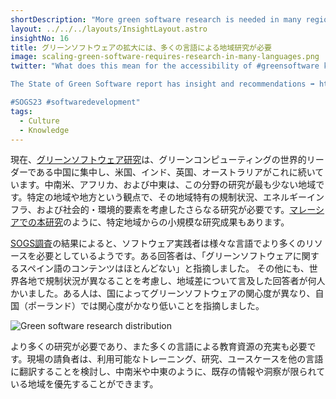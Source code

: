 ```yaml
---
shortDescription: "More green software research is needed in many regions and languages"
layout: ../../../layouts/InsightLayout.astro
insightNo: 16
title: グリーンソフトウェアの拡大には、多くの言語による地域研究が必要
image: scaling-green-software-requires-research-in-many-languages.png
twitter: "What does this mean for the accessibility of #greensoftware knowledge, and what's required for wide-scale industry adoption?

The State of Green Software report has insight and recommendations ➡️ https://stateof.greensoftware.foundation

#SOGS23 #softwaredevelopment"
tags:
  - Culture
  - Knowledge
---
```


現在、[グリーンソフトウェア研究](https://ieeexplore.ieee.org/document/9535069)は、グリーンコンピューティングの世界的リーダーである中国に集中し、米国、インド、英国、オーストラリアがこれに続いています。中南米、アフリカ、および中東は、この分野の研究が最も少ない地域です。特定の地域や地方という観点で、その地域特有の規制状況、エネルギーインフラ、および社会的・環境的要素を考慮したさらなる研究が必要です。[マレーシアでの本研究](https://www.sciencedirect.com/science/article/abs/pii/S0959652619309461)のように、特定地域からの小規模な研究成果もあります。

[SOGS調査](../survey)の結果によると、ソフトウェア実践者は様々な言語でより多くのリソースを必要としているようです。ある回答者は、「グリーンソフトウェアに関するスペイン語のコンテンツはほとんどない」と指摘しました。 その他にも、世界各地で規制状況が異なることを考慮し、地域差について言及した回答者が何人かいました。ある人は、国によってグリーンソフトウェアの関心度が異なり、自国（ポーランド）では関心度がかなり低いことを指摘しました。

![Green software research distribution](/images/insights/scaling-green-software-requires-research-in-many-languages-additional-1_J.png)

より多くの研究が必要であり、また多くの言語による教育資源の充実も必要です。現場の請負者は、利用可能なトレーニング、研究、ユースケースを他の言語に翻訳することを検討し、中南米や中東のように、既存の情報や洞察が限られている地域を優先することができます。


